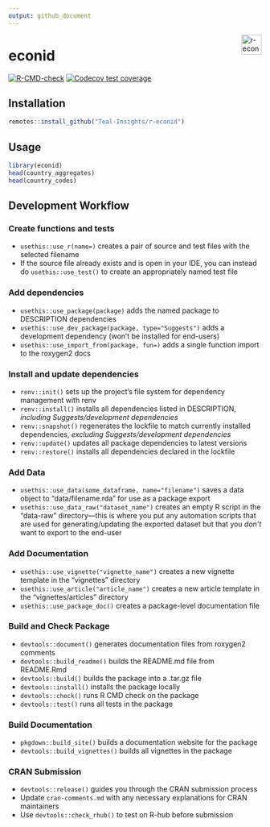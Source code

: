 ```yaml
---
output: github_document
---
```


<a href="https://teal-insights.github.io/r-econid"><img src="man/figures/logo.png" align="right" height="40" alt="r-econid website" /></a>

# econid

<!-- badges: start -->
[![R-CMD-check](https://github.com/Teal-Insights/r-econid/actions/workflows/R-CMD-check.yaml/badge.svg)](https://github.com/Teal-Insights/r-econid/actions/workflows/R-CMD-check.yaml)
[![Codecov test coverage](https://codecov.io/gh/Teal-Insights/r-econid/graph/badge.svg)](https://app.codecov.io/gh/Teal-Insights/r-econid)
<!-- badges: end -->

## Installation

```r
remotes::install_github("Teal-Insights/r-econid")
```

## Usage

```r
library(econid)
head(country_aggregates)
head(country_codes)
```

## Development Workflow

### Create functions and tests

- `usethis::use_r(name=)` creates a pair of source and test files with
  the selected filename
- If the source file already exists and is open in your IDE, you can
  instead do `usethis::use_test()` to create an appropriately named test
  file

### Add dependencies

- `usethis::use_package(package)` adds the named package to DESCRIPTION
  dependencies
- `usethis::use_dev_package(package, type="Suggests")` adds a
  development dependency (won’t be installed for end-users)
- `usethis::use_import_from(package, fun=)` adds a single function
  import to the roxygen2 docs

### Install and update dependencies

- `renv::init()` sets up the project’s file system for dependency
  management with renv
- `renv::install()` installs all dependencies listed in DESCRIPTION,
  *including Suggests/development dependencies*
- `renv::snapshot()` regenerates the lockfile to match currently
  installed dependencies, *excluding Suggests/development dependencies*
- `renv::update()` updates all package dependencies to latest versions
- `renv::restore()` installs all dependencies declared in the lockfile

### Add Data

- `usethis::use_data(some_dataframe, name="filename")` saves a data
  object to “data/filename.rda” for use as a package export
- `usethis::use_data_raw("dataset_name")` creates an empty R script in
  the “data-raw” directory—this is where you put any automation scripts
  that are used for generating/updating the exported dataset but that
  you *don’t* want to export to the end-user

### Add Documentation

- `usethis::use_vignette("vignette_name")` creates a new vignette
  template in the “vignettes” directory
- `usethis::use_article("article_name")` creates a new article template
  in the “vignettes/articles” directory
- `usethis::use_package_doc()` creates a package-level documentation
  file

### Build and Check Package

- `devtools::document()` generates documentation files from roxygen2
  comments
- `devtools::build_readme()` builds the README.md file from README.Rmd
- `devtools::build()` builds the package into a .tar.gz file
- `devtools::install()` installs the package locally
- `devtools::check()` runs R CMD check on the package
- `devtools::test()` runs all tests in the package

### Build Documentation

- `pkgdown::build_site()` builds a documentation website for the package
- `devtools::build_vignettes()` builds all vignettes in the package

### CRAN Submission

- `devtools::release()` guides you through the CRAN submission process
- Update `cran-comments.md` with any necessary explanations for CRAN
  maintainers
- Use `devtools::check_rhub()` to test on R-hub before submission
